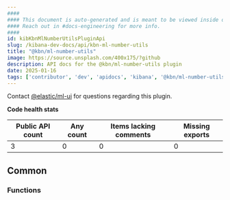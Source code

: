```yaml
---
####
#### This document is auto-generated and is meant to be viewed inside our experimental, new docs system.
#### Reach out in #docs-engineering for more info.
####
id: kibKbnMlNumberUtilsPluginApi
slug: /kibana-dev-docs/api/kbn-ml-number-utils
title: "@kbn/ml-number-utils"
image: https://source.unsplash.com/400x175/?github
description: API docs for the @kbn/ml-number-utils plugin
date: 2025-01-16
tags: ['contributor', 'dev', 'apidocs', 'kibana', '@kbn/ml-number-utils']
---
```




Contact [@elastic/ml-ui](https://github.com/orgs/elastic/teams/ml-ui) for questions regarding this plugin.

**Code health stats**

| Public API count  | Any count | Items lacking comments | Missing exports |
|-------------------|-----------|------------------------|-----------------|
| 3 | 0 | 0 | 0 |

## Common

### Functions
<DocDefinitionList data={kbnMlNumberUtilsObj.common.functions}/>

